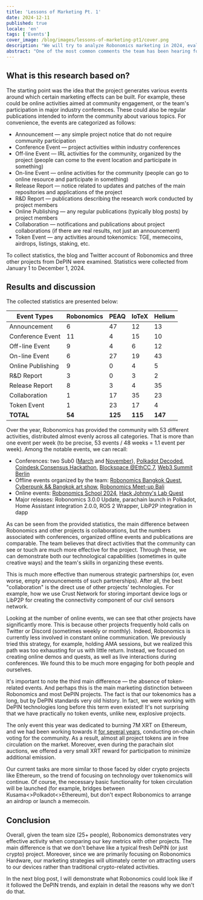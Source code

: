 ```yaml
---
title: 'Lessons of Marketing Pt. 1'
date: 2024-12-11
published: true
locale: 'en'
tags: ['Events']
cover_image: /blog/images/lessons-of-marketing-pt1/cover.png
description: "We will try to analyze Robonomics marketing in 2024, evaluate project's annual activity and compare it with similar projects. You will see how active the team has been over the year and what principles Robonomics follow in marketing."
abstract: "One of the most common comments the team has been hearing for some time now is advice to do more marketing. Typically, these suggestions are not followed by any well-thought-out marketing steps, but the message is clear. If you invest more in advertising activities, everything will be wonderful and your token will go to the moon. In this blog post, I will try to analyze this situation, evaluate Robonomics' annual activity and compare it with similar projects. As a result, you will see how active the team has been over the year and what principles we follow in marketing. Ivan Berman [Fingerling42]" 
---
```


## What is this research based on?

The starting point was the idea that the project generates various events around which certain marketing effects can be built. For example, these could be online activities aimed at community engagement, or the team's participation in major industry conferences. These could also be regular publications intended to inform the community about various topics. For convenience, the events are categorized as follows:

- Announcement — any simple project notice that do not require community participation
- Conference Event — project activities within industry conferences
- Off-line Event — IRL activities for the community, organized by the project (people can come to the event location and participate in something)
- On-line Event — online activities for the community (people can go to online resource and participate in something)
- Release Report — notice related to updates and patches of the main repositories and applications of the project
- R&D Report — publications describing the research work conducted by project members
- Online Publishing — any regular publications (typically blog posts) by project members
- Collaboration — notifications and publications about project collaborations (if there are real results, not just an announcement)
- Token Event — any activities around tokenomics: TGE, memecoins, airdrops, listings, staking, etc.

To collect statistics, the blog and Twitter account of Robonomics and three other projects from DePIN were examined. Statistics were collected from January 1 to December 1, 2024.

## Results and discussion

The collected statistics are presented below:

<div class="big-table">

| **Event Types**   | **Robonomics** | **PEAQ** | **IoTeX** | **Helium** |
|-------------------|----------------|----------|-----------|------------|
| Announcement      | 6              | 47       | 12        | 13         |
| Conference Event  | 11             | 4        | 15        | 10         |
| Off-line Event    | 9              | 4        | 6         | 12         |
| On-line Event     | 6              | 27       | 19        | 43         |
| Online Publishing | 9              | 0        | 4         | 5          |
| R&D Report        | 3              | 0        | 3         | 2          |
| Release Report    | 8              | 3        | 4         | 35         |
| Collaboration     | 1              | 17       | 35        | 23         |
| Token Event       | 1              | 23       | 17        | 4          |
| **TOTAL**         | **54**         | **125**  | **115**   | **147**    |

</div>

Over the year, Robonomics has provided the community with 53 different activities, distributed almost evenly across all categories. That is more than one event per week (to be precise, 53 events / 48 weeks = 1.1 event per week). Among the notable events, we can recall:

- Conferences: two Sub0 ([March](https://x.com/AIRA_Robonomics/status/1778039290590543945) and [November](https://x.com/AIRA_Robonomics/status/1851383351208284528)), [Polkadot Decoded](https://robonomics.network/blog/beer-bar-decoded2024/), [Coindesk Consensus Hackathon](https://robonomics.network/blog/robonomics-at-consensus-2024/), [Blockspace @EthCC 7](https://x.com/AIRA_Robonomics/status/1810274900478689311), [Web3 Summit Berlin](https://x.com/AIRA_Robonomics/status/1825637877562147198)
- Offline events organized by the team: [Robonomics Bangkok Quest](https://robonomics.network/blog/robo-season-pass-2025-welcome-to-the-paper-st-club/), [Cyberpunk && Bangkok art show](https://x.com/AIRA_Robonomics/status/1854244622949830930), [Robonomics Meet-up Bali](https://x.com/AIRA_Robonomics/status/1771734812857974962)
- Online events: [Robonomics School 2024](https://x.com/AIRA_Robonomics/status/1788860085701103701), [Hack Johnny's Lab Quest](https://robonomics.network/blog/robonomics-school-2024-hack-johnny-lab/)
- Major releases: Robonomics 3.0.0 Update, parachain launch in Polkadot, Home Assistant integration 2.0.0, ROS 2 Wrapper, LibP2P integration in dapp

As can be seen from the provided statistics, the main difference between Robonomics and other projects is collaborations, but the numbers associated with conferences, organized offline events and publications are comparable. The team believes that direct activities that the community can see or touch are much more effective for the project. Through these, we can demonstrate both our technological capabilities (sometimes in quite creative ways) and the team's skills in organizing these events.

This is much more effective than numerous strategic partnerships (or, even worse, empty announcements of such partnerships). After all, the best "collaboration" is the direct use of other projects' technologies. For example, how we use Crust Network for storing important device logs or LibP2P for creating the connectivity component of our civil sensors network.

Looking at the number of online events, we can see that other projects have significantly more. This is because other projects frequently hold calls on Twitter or Discord (sometimes weekly or monthly). Indeed, Robonomics is currently less involved in constant online communication. We previously tried this strategy, for example, holding AMA sessions, but we realized this path was too exhausting for us with little return. Instead, we focused on creating online demos and quests, as well as live interactions during conferences. We found this to be much more engaging for both people and ourselves.

It's important to note the third main difference — the absence of token-related events. And perhaps this is the main marketing distinction between Robonomics and most DePIN projects. The fact is that our tokenomics has a long, but by DePIN standards very old history. In fact, we were working with DePIN technologies long before this term even existed! It's not surprising that we have practically no token events, unlike new, explosive projects.

The only event this year was dedicated to burning 7M XRT on Ethereum, and we had been working towards it [for several years](https://robonomics.network/blog/7-years-of-robonomics-development-and-burning-7-million-xrt/), conducting on-chain voting for the community. As a result, almost all project tokens are in free circulation on the market. Moreover, even during the parachain slot auctions, we offered a very small XRT reward for participation to minimize additional emission.

Our current tasks are more similar to those faced by older crypto projects like Ethereum, so the trend of focusing on technology over tokenomics will continue. Of course, the necessary basic functionality for token circulation will be launched (for example, bridges between Kusama\<\>Polkadot\<\>Ethereum), but don't expect Robonomics to arrange an airdrop or launch a memecoin.

## Conclusion

Overall, given the team size (25+ people), Robonomics demonstrates very effective activity when comparing our key metrics with other projects. The main difference is that we don't behave like a typical fresh DePIN (or just crypto) project. Moreover, since we are primarily focusing on Robonomics Hardware, our marketing strategies will ultimately center on attracting users to our devices rather than traditional crypto-related activities.

In the next blog post, I will demonstrate what Robonomics could look like if it followed the DePIN trends, and explain in detail the reasons why we don't do that.
